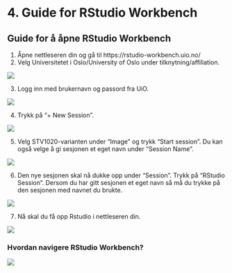 # 4. Guide for RStudio Workbench

## Guide for å åpne RStudio Workbench

1. Åpne nettleseren din og gå til https://rstudio-workbench.uio.no/ 
2. Velg Universitetet i Oslo/University of Oslo under tilknytning/affiliation.

![](./bilder/workbenchveil1.JPG)

3. Logg inn med brukernavn og passord fra UiO. 

![](./bilder/workbenchveil2.JPG)
 
4. Trykk på "+ New Session".

![](./bilder/workbenchveil3.JPG)

5. Velg STV1020-varianten under "Image" og trykk "Start session". Du kan også velge å gi sesjonen et eget navn under "Session Name".

![](./bilder/workbenchveil4.JPG)

6. Den nye sesjonen skal nå dukke opp under "Session". Trykk på "RStudio Session". Dersom du har gitt sesjonen et eget navn så må du trykke på den sesjonen med navnet du brukte.  

![](./bilder/workbenchveil5.JPG)

7. Nå skal du få opp Rstudio i nettleseren din.

![](./bilder/workbenchveil6.JPG)


### Hvordan navigere RStudio Workbench?

![](./bilder/workbenchveil7.JPG)
